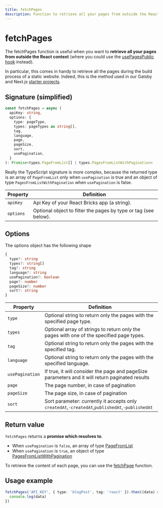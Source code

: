 ```yaml
---
title: fetchPages
description: Function to retrieve all your pages from outside the React context
---
```


# fetchPages

The fetchPages function is useful when you want to **retrieve all your pages from outside the React context** (where you could use the [usePagesPublic hook](/api-reference/hooks/use-pages-public) instead).

In particular, this comes in handy to retrieve all the pages during the build process of a static website. Indeed, this is the method used in our Gatsby and Next.js [starter projects](/docs/getting-started/starter-projects).

## Signature (simplified)

```ts
const fetchPages = async (
  apiKey: string,
  options: {
    type: pageType,
    types: pageTypes as string[],
    tag,
    language,
    page,
    pageSize,
    sort,
    usePagination,
  }
): Promise<types.PageFromList[] | types.PagesFromListWithPagination>
```

Really the TypeScript signature is more complex, because the returned type is an array of `PageFromList` only when `usePagination` is true and an object of type `PagesFromListWithPagination` when `usePagination` is false.

| Property  | Definition                                                      |
| --------- | --------------------------------------------------------------- |
| `apiKey`  | Api Key of your React Bricks app (a string).                    |
| `options` | Optional object to filter the pages by type or tag (see below). |

## Options

The options object has the following shape

```ts
{
  type?: string
  types?: string[]
  tag?: string
  language?: string
  usePagination?: boolean
  page?: number
  pageSize?: number
  sort?: string
}
```

| Property        | Definition                                                                                      |
| --------------- | ----------------------------------------------------------------------------------------------- |
| `type`          | Optional string to return only the pages with the specified page type.                          |
| `types`         | Optional array of strings to return only the pages with one of the specified page types.        |
| `tag`           | Optional string to return only the pages with the specified tag.                                |
| `language`      | Optional string to return only the pages with the specified language.                           |
| `usePagination` | If true, it will consider the page and pageSize parameters and it will return paginated results |
| `page`          | The page number, in case of pagination                                                          |
| `pageSize`      | The page size, in case of pagination                                                            |
| `sort`          | Sort parameter: currently it accepts only `createdAt`,`-createdAt`,`publishedAt`,`-publishedAt` |

## Return value

`fetchPages` returns a **promise which resolves to**.

- When `usePagination` is `false`, an array of type [PageFromList](/api-reference/types/types#pagefromlist)
- When `usePagination` is `true`, an object of type [PagesFromListWithPagination](/api-reference/types/types#pagefromlistwithpagination)

To retrieve the content of each page, you can use the [fetchPage](fetch-page) function.

## Usage example

```ts highlight=1
fetchPages('API_KEY', { type: 'blogPost', tag: 'react' }).then((data) => {
  console.log(data)
})
```
